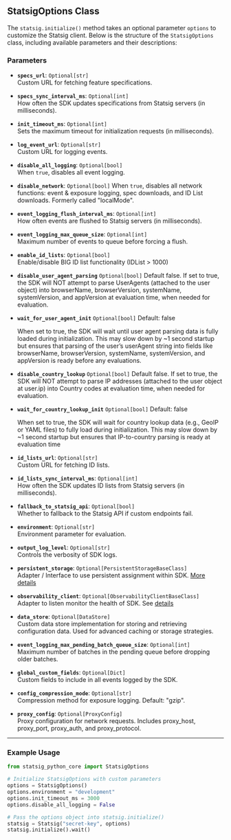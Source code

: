 ## StatsigOptions Class

The `statsig.initialize()` method takes an optional parameter `options` to customize the Statsig client. Below is the structure of the `StatsigOptions` class, including available parameters and their descriptions:

### Parameters

- **`specs_url`**: `Optional[str]`  
  Custom URL for fetching feature specifications.

- **`specs_sync_interval_ms`**: `Optional[int]`  
  How often the SDK updates specifications from Statsig servers (in milliseconds).

- **`init_timeout_ms`**: `Optional[int]`  
  Sets the maximum timeout for initialization requests (in milliseconds).

- **`log_event_url`**: `Optional[str]`  
  Custom URL for logging events.

- **`disable_all_logging`**: `Optional[bool]`  
  When `true`, disables all event logging.

- **`disable_network`**: `Optional[bool]`
  When `true`, disables all network functions: event & exposure logging, spec downloads, and ID List downloads. Formerly called "localMode".

- **`event_logging_flush_interval_ms`**: `Optional[int]`  
  How often events are flushed to Statsig servers (in milliseconds).

- **`event_logging_max_queue_size`**: `Optional[int]`  
  Maximum number of events to queue before forcing a flush.

- **`enable_id_lists`**: `Optional[bool]`  
  Enable/disable BIG ID list functionality (IDList > 1000) 

- **`disable_user_agent_parsing`** `Optional[bool]`
  Default false. If set to true, the SDK will NOT attempt to parse UserAgents (attached to the user object) into browserName, browserVersion, systemName, systemVersion, and appVersion at evaluation time, when needed for evaluation.

- **`wait_for_user_agent_init`** `Optional[bool]`
  Default: false

  When set to true, the SDK will wait until user agent parsing data is fully loaded during initialization. This may slow down by ~1 second startup but ensures that parsing of the user’s userAgent string into fields like browserName, browserVersion, systemName, systemVersion, and appVersion is ready before any evaluations.

- **`disable_country_lookup`**  `Optional[bool]`
  Default false. If set to true, the SDK will NOT attempt to parse IP addresses (attached to the user object at user.ip) into Country codes at evaluation time, when needed for evaluation.

- **`wait_for_country_lookup_init`**  `Optional[bool]`
  Default: false

  When set to true, the SDK will wait for country lookup data (e.g., GeoIP or YAML files) to fully load during initialization. This may slow down by ~1 second startup but ensures that IP-to-country parsing is ready at evaluation time

- **`id_lists_url`**: `Optional[str]`  
  Custom URL for fetching ID lists.

- **`id_lists_sync_interval_ms`**: `Optional[int]`  
  How often the SDK updates ID lists from Statsig servers (in milliseconds).

- **`fallback_to_statsig_api`**: `Optional[bool]`  
  Whether to fallback to the Statsig API if custom endpoints fail.

- **`environment`**: `Optional[str]`  
  Environment parameter for evaluation.

- **`output_log_level`**: `Optional[str]`  
  Controls the verbosity of SDK logs.

- **`persistent_storage`**: `Optional[PersistentStorageBaseClass]`  
  Adapter / Interface to use persistent assignment within SDK. [More details](https://docs.statsig.com/server/concepts/persistent_assignment/)

- **`observability_client`**: `Optional[ObservabilityClientBaseClass]`  
  Adapter to listen monitor the health of SDK. See [details](https://docs.statsig.com/sdk_monitoring/)

- **`data_store`**: `Optional[DataStore]`  
  Custom data store implementation for storing and retrieving configuration data. Used for advanced caching or storage strategies.

- **`event_logging_max_pending_batch_queue_size`**: `Optional[int]`  
  Maximum number of batches in the pending queue before dropping older batches.

- **`global_custom_fields`**: `Optional[Dict]`  
  Custom fields to include in all events logged by the SDK.

- **`config_compression_mode`**: `Optional[str]`  
  Compression method for exposure logging. Default: "gzip".

- **`proxy_config`**: `Optional[ProxyConfig]`  
  Proxy configuration for network requests. Includes proxy_host, proxy_port, proxy_auth, and proxy_protocol.

---

### Example Usage

```python
from statsig_python_core import StatsigOptions

# Initialize StatsigOptions with custom parameters
options = StatsigOptions()
options.environment = "development"
options.init_timeout_ms = 3000
options.disable_all_logging = False

# Pass the options object into statsig.initialize()
statsig = Statsig("secret-key", options)
statsig.initialize().wait()
```
